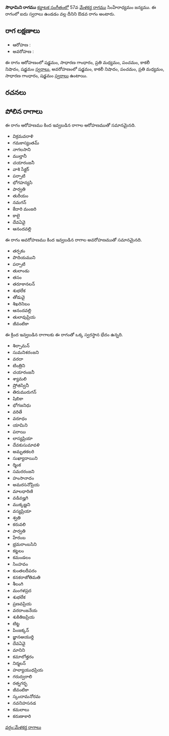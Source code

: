 {{Infobox ragam
	| name          	= సౌధామిని
	| synonym	    	= 
	| mela          	= 
	| chakra        	= 
	| janaka        	= 
	| type          	= ఔడవ
	| arohanam      	= {{svaraC|S|G2|M2|P|N3|S'}} 
	| avarohanam    	= {{svaraC|S'|N3|P|M2|G2|S}}
	| jeeva         	=
	| chhaya        	=
	| nyasa         	=
	| vishesha      	= 
	| equivalent  		= 
}}
{{కర్ణాటక సంగీత రాగాలు}}
'''సౌధామిని రాగము''' [[కర్ణాటక సంగీతం]]లో 57వ [[మేళకర్త రాగము]] సింహేరాధ్యమం జన్యము.  ఈ రాగంలో ఐదు స్వరాలు ఉండడం వల్ల దీనిని ఔడవ రాగం అంటారు.


==రాగ లక్షణాలు==


* ఆరోహణ : {{svaraC|S|G2|M2|P|N3|S'}} 
* అవరోహణ : {{svaraC|S'|N3|P|M2|G2|S}}

ఈ రాగం ఆరోహణంలో షడ్జమం, సాధారణ గాంధారం, ప్రతి మధ్యమం, పంచమం, కాకలీ నిషాదం, షడ్జమం [[స్వరాలు]], అవరోహణంలో షడ్జమం, కాకలీ నిషాదం, పంచమం, ప్రతి మధ్యమం, సాధారణ గాంధారం, షడ్జమం [[స్వరాలు]] ఉంటాయి.

==రచనలు==



==పోలిన రాగాలు==
ఈ రాగం ఆరోహణము కింద ఇవ్వబడిన రాగాల ఆరోహణముతో సమానమైనది.
* విక్రమవరాళి
* గమకాస్యంతమ్
* నాగలసాని
* ముల్తానీ
* చయారంజనీ
* వాశి సేక్టర్
* పర్పాటి
* భోగహన్యసి
* పార్వతి
* తురీయం
* నమగన్
* కేదారి మంజరి
* కాలై
* దేవఏవై
* ఆనందవల్లి

ఈ రాగం అవరోహణము కింద ఇవ్వబడిన రాగాల అవరోహణముతో సమానమైనది.
* తర్పకం
* పొదియముని
* పర్పాటి
* తులాండు
* తసం
* తరూకానలన్
* శుభలేక
* తోడువై
* శిఖరినిబం
* ఆనందవల్లి
* తులావుప్రియ
* జీవంటికా

ఈ క్రింద ఇవ్వబడిన రాగాలకు ఈ రాగంతో ఒక్క స్వరస్థాన భేదం ఉన్నది.
* శిల్పామన్
* సుమనిశరంజని
* వరదా
* టింత్రిని
* చయారంజనీ
* శ్యామలి
* ష్రోతస్వినీ
* తిరుమురుగన్
* షిబికా
* భోగజనిధు
* వరితే
* వరూధం
* యామిని
* పరాయి
* లాస్యప్రియా
* దేవకుసుమావళి
* అమృతకలరి
* సుఖ్యాదాయిని
* ర్మింక
* సమరరంజని
* హంసానాదం
* అమరసనోప్రియ
* మాలధారిణి
* వడివజ్హగి
* ముక్కణ్ణని
* వస్యప్రియా
* శ్వతి
* కరువలి
* పార్వతి
* హేరంబ
* భ్రమరాంబసిని
* కట్టలం
* కమండలం
* సింహవం
* కుంతలదీపరం
* కనకరాజోతిమతి
* శీలంగి
* మంగళప్రద
* శుభలేక
* ప్రణవప్రియ
* వరదాంజనేయ
* శుకితిజప్రియ
* టిట్ట
* పింజక్కన్
* జ్ఞానఆయుర్ది
* దేవఏవై
* మానిని
* కమాలోత్తరం
* నిర్మలన్
* హల్యాయుధప్రియ
* గరుద్వరాలి
* రత్నగర్భ
* జీవంటికా
* స్కందామనోరమ
* నవనిహసనడ
* కమలాలు
* కరుణాకారి



[[వర్గం:మేళకర్త రాగాలు]]